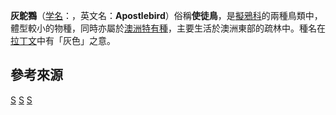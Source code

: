 {{speciesbox
| status = LC
| status_system = IUCN3.1
| status_ref = <ref>{{cite iucn|url=https://www.iucnredlist.org/details/22705385/0 |title=''Struthidea cinerea'' |author=BirdLife International |author-link=BirdLife International |year=2012 |access-date=26 November 2013|ref=harv}}</ref>
| image = Struthidea cinerea 3 - Pinegrove Memorial Park.jpg
| genus = Struthidea
| parent_authority = [[John_Gould|Gould]], 1837
| species = cinerea
| authority = [[John_Gould|Gould]], 1837
}}
'''灰鴕鷚'''（[[学名|学名]]：{{lang|la|'''''Struthidea cinerea'''''}}，英文名：'''Apostlebird'''）俗稱'''使徒鳥'''，是[[擬鴉科|擬鴉科]]的兩種鳥類中，體型較小的物種，同時亦屬於[[澳洲|澳洲]][[特有種|特有種]]，主要生活於澳洲東部的疏林中。種名在[[拉丁文|拉丁文]]中有「灰色」之意。

== 參考來源 ==
{{reflist}}
{{commonscat|Struthidea cinerea}}
{{Taxonbar}}

[[Category:澳鸦科|S]]
[[Category:澳大利亞鳥類|S]]
[[Category:1837年描述的鸟类|S]]